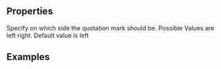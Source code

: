 
<Meta
  title="Quote"
  subtitle="A quote displays some text within a colored box next to a quotation mark"
/>

## Properties

<PropsTable>
  <PropsTableRow value="side">
    Specify on which side the quotation mark should be. Possible Values are <span class="code">left</span> <span class="code">right</span>.
    Default value is <span class="code">left</span>
  </PropsTableRow>
</PropsTable>

## Examples

<ExampleLoader example="Quote.tsx" />